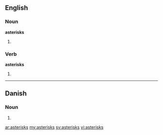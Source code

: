 ==English==

===Noun===
'''asterisks'''

# {{plural of|asterisk}}

===Verb===
'''asterisks'''

#{{third-person singular of|[[asterisk]]}}

----

==Danish==

===Noun===
{{infl|da|noun form|g=c}}

# {{form of|genitive singular indefinite|asterisk|lang=da}}

[[ar:asterisks]]
[[my:asterisks]]
[[sv:asterisks]]
[[vi:asterisks]]